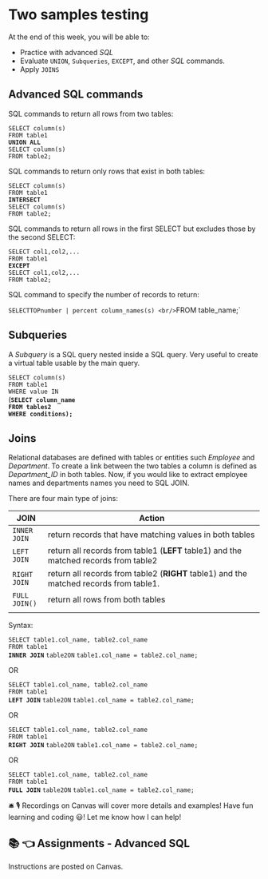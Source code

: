# Two samples testing {.unnumbered}

At the end of this week, you will be able to:

-   Practice with advanced *SQL*
-   Evaluate `UNION`, `Subqueries`, `EXCEPT`, and other *SQL* commands.
-   Apply `JOINS`

<!-- ### References -->

<!-- - *Practical Guide for Oracle SQL, T-SQL and MySQL* [@zhang2017practical]. -->

## Advanced SQL commands {.unnumbered}

SQL commands to return all rows from two tables:

::: rmdnote
<p align="left">

`SELECT column(s)`<br/> `FROM table1` <br/> **`UNION ALL`**<br/> `SELECT column(s)`<br/> `FROM table2;`

</p>
:::

SQL commands to return only rows that exist in both tables:

::: rmdnote
<p align="left">

`SELECT column(s)`<br/> `FROM table1` <br/> **`INTERSECT`**<br/> `SELECT column(s)`<br/> `FROM table2;`

</p>
:::

SQL commands to return all rows in the first SELECT but excludes those by the second SELECT:

::: rmdnote
<p align="left">

`SELECT col1,col2,...`<br/> `FROM table1` <br/> **`EXCEPT`**<br/> `SELECT col1,col2,...`<br/> `FROM table2;`

</p>
:::

SQL command to specify the number of records to return:

::: rmdnote
<p align="left">

`SELECTTOPnumber | percent column_names(s) <br/>`FROM table_name;\`

</p>
:::

## Subqueries {.unnumbered}

A *Subquery* is a SQL query nested inside a SQL query. Very useful to create a virtual table usable by the main query.

::: rmdnote
<p align="left">

`SELECT column(s)`<br/> `FROM table1` <br/> `WHERE value IN` <br/> (**`SELECT column_name`**<br/> **`FROM tables2`**<br/> **`WHERE conditions);`**

</p>
:::

## Joins {.unnumbered}

Relational databases are defined with tables or entities such *Employee* and *Department*. To create a link between the two tables a column is defined as *Department_ID* in both tables. Now, if you would like to extract employee names and departments names you need to SQL JOIN.

There are four main type of joins:

| JOIN          | Action                                                                                 |
|---------------|----------------------------------------------------------------------------------------|
| `INNER JOIN`  | return records that have matching values in both tables                                |
| `LEFT JOIN`   | return all records from table1 (**LEFT** table1) and the matched records from table2   |
| `RIGHT JOIN`  | return all records from table2 (**RIGHT** table1) and the matched records from table1. |
| `FULL JOIN()` | return all rows from both tables                                                       |
|               |                                                                                        |

Syntax:

::: rmdnote
<p align="left">

`SELECT table1.col_name, table2.col_name`<br/> `FROM table1` <br/> **`INNER JOIN`** `table2ON` `table1.col_name = table2.col_name;`

</p>

OR

<p align="left">

`SELECT table1.col_name, table2.col_name`<br/> `FROM table1` <br/> **`LEFT JOIN`** `table2ON` `table1.col_name = table2.col_name;`

</p>

OR

<p align="left">

`SELECT table1.col_name, table2.col_name`<br/> `FROM table1` <br/> **`RIGHT JOIN`** `table2ON` `table1.col_name = table2.col_name;`

</p>

OR

<p align="left">

`SELECT table1.col_name, table2.col_name`<br/> `FROM table1` <br/> **`FULL JOIN`** `table2ON` `table1.col_name = table2.col_name;`

</p>
:::

🛎 🎙️ Recordings on Canvas will cover more details and examples! Have fun learning and coding 😃! Let me know how I can help!

## 📚 👈 Assignments - Advanced SQL {.unnumbered}

Instructions are posted on Canvas.
